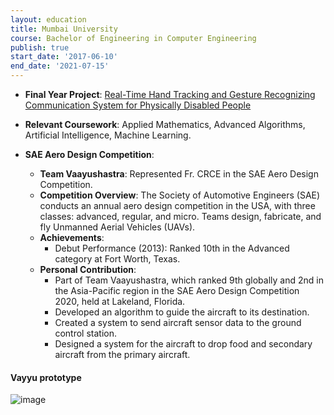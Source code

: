 ```yaml
---
layout: education
title: Mumbai University
course: Bachelor of Engineering in Computer Engineering
publish: true
start_date: '2017-06-10'
end_date: '2021-07-15'
---
```


- **Final Year Project**: [Real-Time Hand Tracking and Gesture Recognizing Communication System for Physically Disabled People](https://link.springer.com/chapter/10.1007/978-981-16-5529-6_56)

- **Relevant Coursework**: Applied Mathematics, Advanced Algorithms, Artificial Intelligence, Machine Learning.

- **SAE Aero Design Competition**:
    - **Team Vaayushastra**: Represented Fr. CRCE in the SAE Aero Design Competition.
    - **Competition Overview**: The Society of Automotive Engineers (SAE) conducts an annual aero design competition in the USA, with three classes: advanced, regular, and micro. Teams design, fabricate, and fly Unmanned Aerial Vehicles (UAVs).
    - **Achievements**:
        - Debut Performance (2013): Ranked 10th in the Advanced category at Fort Worth, Texas.
    - **Personal Contribution**:
        - Part of Team Vaayushastra, which ranked 9th globally and 2nd in the Asia-Pacific region in the SAE Aero Design Competition 2020, held at Lakeland, Florida.
        - Developed an algorithm to guide the aircraft to its destination.
        - Created a system to send aircraft sensor data to the ground control station.
        - Designed a system for the aircraft to drop food and secondary aircraft from the primary aircraft.

#### Vayyu prototype
![image](https:/dishankoza.github.io/vaayu.jpeg)